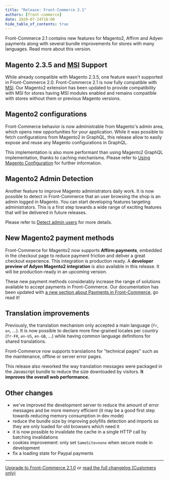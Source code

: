 ```yaml
---
title: "Release: Front-Commerce 2.1"
authors: [front-commerce]
date: 2020-07-24T18:00
hide_table_of_contents: true
---
```


Front-Commerce 2.1 contains new features for Magento2, Affirm and Adyen payments
along with several bundle improvements for stores with many languages. Read more
about this version.

<!--truncate-->


## Magento 2.3.5 and <abbr title="Multiple Source Inventory">MSI</abbr> Support

While already compatible with Magento 2.3.5, one feature wasn't supported in
Front-Commerce 2.0. Front-Commerce 2.1 is now fully compatible with
[MSI](https://docs.magento.com/user-guide/catalog/inventory-management.html).
Our Magento2 extension has been updated to provide compatibility with MSI for
stores having MSI modules enabled and remains compatible with stores without
them or previous Magento versions.

## Magento2 configurations

Front-Commerce behavior is now administrable from Magento's admin area, which
opens new opportunities for your application. While it was possible to fetch
configurations from Magento2 in GraphQL, this release allow to easily expose and
reuse any Magento configurations in GraphQL.

This implementation is also more performant than using Magento2 GraphQL
implementation, thanks to caching mechanisms. Please refer to
[Using Magento Configuration](/docs/magento2/using-magento-configuration) for
further information.

## Magento2 Admin Detection

Another feature to improve Magento administrators daily work. It is now possible
to detect in Front-Commerce that an user browsing the shop is an admin logged in
Magento. You can start developing features targeting administrators. This is a
first step towards a wide range of exciting features that will be delivered in
future releases.

Please refer to [Detect admin users](/docs/magento2/detect-admin-users) for more
details.

## New Magento2 payment methods

Front-Commerce for Magento2 now supports **Affirm payments**, embedded in the
checkout page to reduce payment friction and deliver a great checkout
experience. This integration is production ready. A **developer preview of Adyen
Magento2 integration** is also available in this release. It will be
production-ready in an upcoming version.

These new payment methods considerably increase the range of solutions available
to accept payments in Front-Commerce. Our documentation has been updated with
[a new section about Payments in Front-Commerce](/docs/category/payments), go
read it!

## Translation improvements

Previously, the translation mechanism only accepted a main language (`fr`, `en`,
...). It is now possible to declare more fine-grained locales per country
(`fr-FR`, `en-US`, `en-GB`, ...) while having common language definitions for
shared translations.

Front-Commerce now supports translations for "technical pages" such as the
maintenance, offline or server error pages.

This release also reworked the way translation messages were packaged in the
Javascript bundle to reduce the size downloaded by visitors. **It improves the
overall web performance.**

## Other changes

- we've improved the development server to reduce the amount of error messages
  and be more memory efficient (it may be a good first step towards reducing
  memory consumption in dev mode)
- reduce the bundle size by improving polyfills detection and imports so they
  are only loaded for old browsers which need it
- it is now possible to invalidate the cache in a single HTTP call by batching
  invalidations
- cookies improvement: only set `SameSite=none` when secure mode in development
- fix a loading state for Paypal payments

<hr />

<ChangelogFooter>

[Upgrade to Front-Commerce 2.1.0](/docs/appendices/migration-guides#2-0-0-gt-2-1-0)
or
[read the full changelog (Customers only)](https://gitlab.com/front-commerce/front-commerce/-/releases/2.1.0)

</ChangelogFooter>
